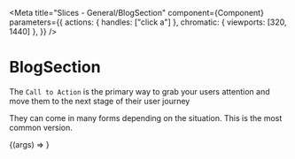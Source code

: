 
<Meta
  title="Slices - General/BlogSection"
  component={Component}
  parameters={{
    actions: { handles: ["click a"] },
    chromatic: { viewports: [320, 1440] },
  }}
/>

# BlogSection

The `Call to Action` is the primary way to grab your users attention and move them to the next stage of their user journey

They can come in many forms depending on the situation. This is the most common version.

<Preview withToolbar>
  <Story name="BlogSection" args={mocks}>
    {(args) => <Component {...args} />}
  </Story>
  <div />
</Preview>

<ArgsTable story="BlogSection" />
